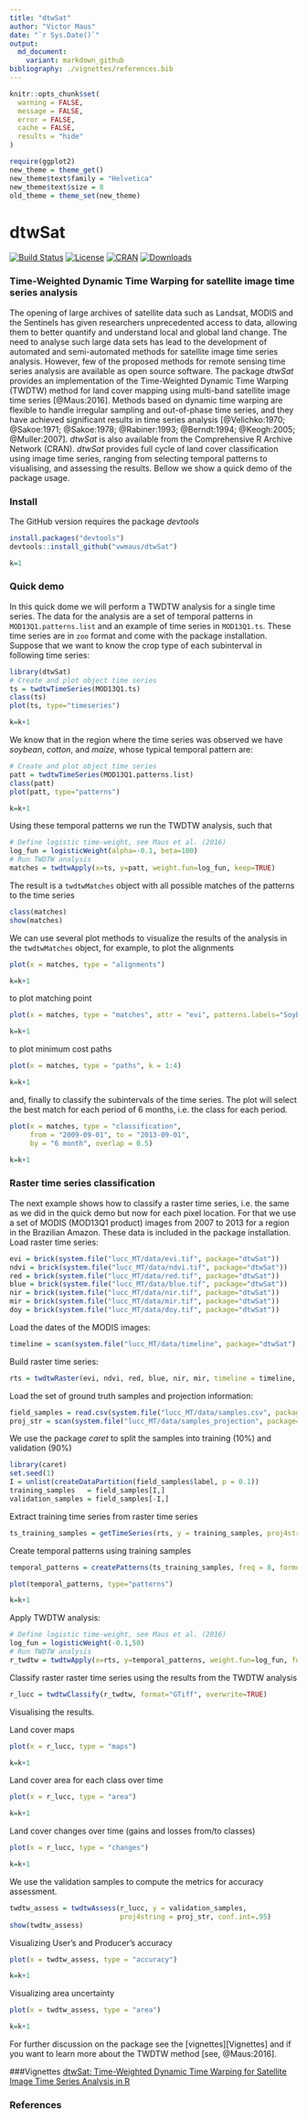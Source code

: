 ```yaml
---
title: "dtwSat"
author: "Victor Maus"
date: "`r Sys.Date()`"
output:
  md_document:
    variant: markdown_github
bibliography: ./vignettes/references.bib
---
```


```r
knitr::opts_chunk$set(
  warning = FALSE,
  message = FALSE,
  error = FALSE, 
  cache = FALSE,
  results = "hide"
)
```

<!-- Set global env -->
```r
require(ggplot2)
new_theme = theme_get()
new_theme$text$family = "Helvetica"
new_theme$text$size = 8
old_theme = theme_set(new_theme)
```

<!-- 
    rmarkdown::render("README.Rmd") 
-->

dtwSat
=====

[![Build Status](https://travis-ci.org/vwmaus/dtwSat.png?branch=master)](https://travis-ci.org/vwmaus/dtwSat) [![License](http://img.shields.io/badge/license-GPL%20%28%3E=%202%29-brightgreen.svg?style=flat)](http://www.gnu.org/licenses/gpl-2.0.html) [![CRAN](http://www.r-pkg.org/badges/version/dtwSat)](http://cran.r-project.org/package=dtwSat) [![Downloads](http://cranlogs.r-pkg.org/badges/dtwSat?color=brightgreen)](http://www.r-pkg.org/pkg/dtwSat)

### Time-Weighted Dynamic Time Warping for satellite image time series analysis

The opening of large archives of satellite data such as Landsat, MODIS and the Sentinels has given researchers unprecedented access to data, allowing them to better quantify and understand local and global land change. The need to analyse such large data sets has lead to the development of automated and semi-automated methods for satellite image time series analysis. However, few of the proposed methods for remote sensing time series analysis are available as open source software. The \proglang{R} package *dtwSat* provides an implementation of the Time-Weighted Dynamic Time Warping (TWDTW) method for land cover mapping using multi-band satellite image time series [@Maus:2016]. Methods based on dynamic time warping are flexible to handle irregular sampling and out-of-phase time series, and they have achieved significant results in time series analysis [@Velichko:1970; @Sakoe:1971; @Sakoe:1978; @Rabiner:1993; @Berndt:1994; @Keogh:2005; @Muller:2007]. *dtwSat* is also available from the Comprehensive R Archive Network (CRAN). *dtwSat* provides full cycle of land cover classification using image time series, ranging from selecting temporal patterns to visualising, and assessing the results. Bellow we show a quick demo of the package usage.


### Install
The GitHub version requires the package \proglang{R} *devtools*
```r
install.packages("devtools")
devtools::install_github("vwmaus/dtwSat")
```


```r
k=1
```
### Quick demo
In this quick dome we will perform a TWDTW analysis for a single time series. The data for the analysis are a set of temporal patterns in `MOD13Q1.patterns.list` and an example of time series in `MOD13Q1.ts`. These time series are in `zoo` format and come with the package installation. Suppose that we want to know the crop type of each subinterval in following time series:
```r
library(dtwSat)
# Create and plot object time series 
ts = twdtwTimeSeries(MOD13Q1.ts)
class(ts)
plot(ts, type="timeseries")
```
```r
k=k+1
```

We know that in the region where the time series was observed we have *soybean*, *cotton*, and *maize*, whose typical temporal pattern are:
```r
# Create and plot object time series 
patt = twdtwTimeSeries(MOD13Q1.patterns.list)
class(patt)
plot(patt, type="patterns") 
```
```r
k=k+1
```

Using these temporal patterns we run the TWDTW analysis, such that 
```r
# Define logistic time-weight, see Maus et al. (2016)
log_fun = logisticWeight(alpha=-0.1, beta=100) 
# Run TWDTW analysis 
matches = twdtwApply(x=ts, y=patt, weight.fun=log_fun, keep=TRUE) 
```

The result is a `twdtwMatches` object with all possible matches of the patterns to the time series 
```r
class(matches)
show(matches)
```

We can use several plot methods to visualize the results of the analysis in the `twdtwMatches` object, for example, to plot the alignments 
```r
plot(x = matches, type = "alignments")
```
```r
k=k+1
```
to plot matching point 
```r
plot(x = matches, type = "matches", attr = "evi", patterns.labels="Soybean", k=4) 
```
```r
k=k+1
```
to plot minimum cost paths 
```r
plot(x = matches, type = "paths", k = 1:4) 
```
```r
k=k+1
```
and, finally to classify the subintervals of the time series. The plot will select the best match for each period of 6 months, i.e. the class for each period.
```r
plot(x = matches, type = "classification",
     from = "2009-09-01", to = "2013-09-01", 
     by = "6 month", overlap = 0.5) 
```
```r
k=k+1
```

### Raster time series classification

The next example shows how to classify a raster time series, i.e. the same as we did in the quick demo but now for each pixel location. For that we use a set of MODIS (MOD13Q1 product) images from 2007 to 2013 for a region in the Brazilian Amazon. These data is included in the package installation. 
Load raster time series:
```r
evi = brick(system.file("lucc_MT/data/evi.tif", package="dtwSat"))
ndvi = brick(system.file("lucc_MT/data/ndvi.tif", package="dtwSat"))
red = brick(system.file("lucc_MT/data/red.tif", package="dtwSat"))
blue = brick(system.file("lucc_MT/data/blue.tif", package="dtwSat"))
nir = brick(system.file("lucc_MT/data/nir.tif", package="dtwSat"))
mir = brick(system.file("lucc_MT/data/mir.tif", package="dtwSat"))
doy = brick(system.file("lucc_MT/data/doy.tif", package="dtwSat"))
```

Load the dates of the MODIS images:
```r
timeline = scan(system.file("lucc_MT/data/timeline", package="dtwSat"), what="date")
```

Build raster time series:
```r
rts = twdtwRaster(evi, ndvi, red, blue, nir, mir, timeline = timeline, doy = doy)
```

Load the set of ground truth samples and projection information: 
```r
field_samples = read.csv(system.file("lucc_MT/data/samples.csv", package="dtwSat"))
proj_str = scan(system.file("lucc_MT/data/samples_projection", package="dtwSat"), what = "character")
```

We use the package *caret* to split the samples into training (10%) and validation (90%)
```r
library(caret)
set.seed(1)
I = unlist(createDataPartition(field_samples$label, p = 0.1))
training_samples   = field_samples[I,]
validation_samples = field_samples[-I,]
```

Extract training time series from raster time series 
```r
ts_training_samples = getTimeSeries(rts, y = training_samples, proj4string = proj_str)
```

Create temporal patterns using training samples 
```r
temporal_patterns = createPatterns(ts_training_samples, freq = 8, formula = y ~ s(x))
```

```r
plot(temporal_patterns, type="patterns") 
```
```r
k=k+1
```

Apply TWDTW analysis: 
```r
# Define logistic time-weight, see Maus et al. (2016)
log_fun = logisticWeight(-0.1,50)
# Run TWDTW analysis 
r_twdtw = twdtwApply(x=rts, y=temporal_patterns, weight.fun=log_fun, format="GTiff", overwrite=TRUE)
```

Classify raster raster time series using the results from the TWDTW analysis
```r
r_lucc = twdtwClassify(r_twdtw, format="GTiff", overwrite=TRUE)
```

Visualising the results. 

Land cover maps
```r
plot(x = r_lucc, type = "maps")
```
```r
k=k+1
```

Land cover area for each class over time 
```r
plot(x = r_lucc, type = "area")
```
```r
k=k+1
```

Land cover changes over time (gains and losses from/to classes) 
```r
plot(x = r_lucc, type = "changes")
```
```r
k=k+1
```

We use the validation samples to compute the metrics for accuracy assessment. 
```r
twdtw_assess = twdtwAssess(r_lucc, y = validation_samples, 
                           proj4string = proj_str, conf.int=.95) 
show(twdtw_assess)
```

Visualizing User's and Producer's accuracy 
```r
plot(x = twdtw_assess, type = "accuracy")
```
```r
k=k+1
```

Visualizing area uncertainty 
```r
plot(x = twdtw_assess, type = "area")
```
```r
k=k+1
```

For further discussion on the package see the [vignettes][Vignettes] and if you want to learn more about the TWDTW method [see, @Maus:2016].


###Vignettes
[dtwSat: Time-Weighted Dynamic Time Warping for Satellite Image Time Series Analysis in R](./inst/doc/applying_twdtw.pdf)


### References

